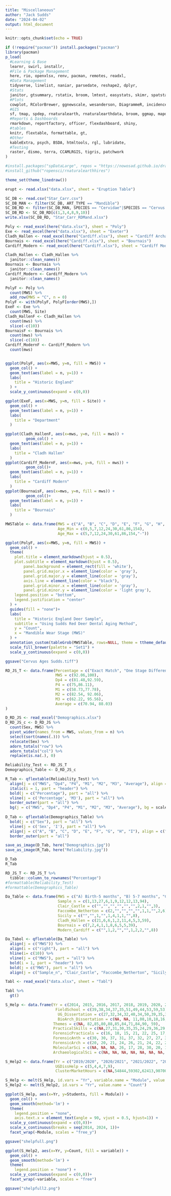 ```yaml
---
title: "Miscellaneous"
author: "Jack Sudds"
date: "2024-04-02"
output: html_document
---
```


```r
knitr::opts_chunk$set(echo = TRUE)
```

```r
if (!require("pacman")) install.packages("pacman")
library(pacman)
p_load(
  #Learning & Base
  learnr, swirl, installr,
  #File & Package Management
  here, rio, openxlsx, renv, pacman, remotes, readxl,
  #Data Management
  tidyverse, linelist, naniar, parsedate, reshape2, dplyr,
  #Stats
  janitor, gtsummary, rstatix, broom, lmtest, easystats, skimr, spatstat,
  #Plots
  cowplot, RColorBrewer, ggnewscale, wesanderson, DiagrammeR, incidence2, gghighlight, ggtext, ggrepel, gganimate, ggsci, grates, gridExtra, ggforce,
  #GIS
  sf, tmap, spdep, rnaturalearth, rnaturalearthdata, broom, ggmap, mapdata, maps, spData, BiocManager, geoR,
  #Reports & Dashboards
  rmarkdown, reportfactory, officer, flexdashboard, shiny,
  #tables
  knitr, flextable, formattable, gt,
  #Other
  kableExtra, psych, BSDA, htmltools, rgl, lubridate,
  #Testing
  raster, dismo, terra, CCAMLRGIS, tigris, patchwork
)

#install.packages("spDataLarge", repos = "https://nowosad.github.io/drat/", type = "source")
#install_github("ropensci/rnaturalearthhires")

theme_set(theme_linedraw())
```

```r
erupt <- read.xlsx("data.xlsx", sheet = "Eruption Table")
```


```r
SC_DB <- read.csv("Star_Carr.csv")
SC_DB_MAN <- filter(SC_DB, ART_TYPE == "Mandible")
SC_DB_RD <- filter(SC_DB_MAN, SPECIES == "Cervidae"|SPECIES == "Cervus elaphus")
SC_DB_RD <- SC_DB_RD[c(1,3,4,8,9,10)]
write.xlsx(SC_DB_RD, "Star_Carr_RDMand.xlsx")
```

```r
Poly <- read_excel(here("data.xlsx"), sheet = "Poly")
Exe <- read_excel(here("data.xlsx"), sheet = "Exeter")
Cladh_Hallen <- read_excel(here("Cardiff.xlsx"), sheet = "Cardiff Archaeological", range = "A1:W133")
Bournais <- read_excel(here("Cardiff.xlsx"), sheet = "Bournais")
Cardiff_Modern <- read_excel(here("Cardiff.xlsx"), sheet = "Cardiff Modern")

Cladh_Hallen <- Cladh_Hallen %>%
  janitor::clean_names()
Bournais <- Bournais %>%
  janitor::clean_names()
Cardiff_Modern <- Cardiff_Modern %>%
  janitor::clean_names()

PolyF <- Poly %>%
  count(MWS) %>%
  add_row(MWS = "C", n = 0)
PolyF <- with(PolyF, PolyF[order(MWS),])
ExeF <- Exe %>%
  count(MWS, Site)
Cladh_HallenF <- Cladh_Hallen %>%
  count(mws) %>%
  slice(-c(10))
BournaisF <- Bournais %>%
  count(mws) %>%
  slice(-c(10))
Cardiff_ModernF <- Cardiff_Modern %>%
  count(mws)


ggplot(PolyF, aes(x=MWS, y=n, fill = MWS)) +
  geom_col() +
  geom_text(aes(label = n, y=1)) +
  labs(
    title = "Historic England"
  ) +
  scale_y_continuous(expand = c(0,0))

ggplot(ExeF, aes(x=MWS, y=n, fill = Site)) +
  geom_col() +
  geom_text(aes(label = n, y=1)) +
  labs(
    title = "Department"
  )

ggplot(Cladh_HallenF, aes(x=mws, y=n, fill = mws)) +
         geom_col() +
  geom_text(aes(label = n, y=1)) +
  labs(
    title = "Cladh Hallen"
  )
ggplot(Cardiff_ModernF, aes(x=mws, y=n, fill = mws)) +
         geom_col()+
  geom_text(aes(label = n, y=1)) +
  labs(
    title = "Cardiff Modern"
  )
ggplot(BournaisF, aes(x=mws, y=n, fill = mws)) +
         geom_col()+
  geom_text(aes(label = n, y=1)) +
  labs(
    title = "Bournais"
  )

```

```r


MWSTable <- data.frame(MWS = c("A", "B", "C", "D", "E", "F", "G", "H", "I"),
                       Age_Min = c(0,5,7,12,24,30,61,86,154),
                       Age_Max = c(5,7,12,24,30,61,86,154,"-"))

ggplot(PolyF, aes(x=MWS, y=n, fill = MWS)) +
  geom_col() +
  theme(
    plot.title = element_markdown(hjust = 0.5),
    plot.subtitle = element_markdown(hjust = 0.5),
        panel.background = element_rect(fill = 'white'),
        panel.grid.major.x = element_line(color = 'gray'),
        panel.grid.major.y = element_line(color = 'gray'),
        axis.line = element_line(color = "black"),
        panel.grid.minor.x = element_line(color = 'gray'),
        panel.grid.minor.y = element_line(color = 'light gray'),
    legend.position = "bottom",
    legend.justification = "center"
  ) +
  guides(fill = "none")+
  labs(
    title = "Historic England Deer Sample",
    subtitle = "Using Sudds Red Deer Dental Aging Method",
    y = "Count",
    x = "Mandible Wear Stage (MWS)"
  ) +
  annotation_custom(tableGrob(MWSTable, rows=NULL, theme = ttheme_default(base_size = 9)), xmin = "C", xmax = "E", ymin = 2, ymax = 7) +
  scale_fill_brewer(palette = "Set1") +
  scale_y_continuous(expand = c(0,0))

ggsave("Cervus Ages Sudds.tiff")
```

```r
RD_JS_T <- data.frame(Percentage = c("Exact Match", "One Stage Different"),
                      MWS = c(92.06,100),
                      Dp4 = c(81.48,92.59),
                      P4 = c(75,86.11),
                      M1 = c(58.73,77.78),
                      M2 = c(82.54, 92.06),
                      M3 = c(62.22, 95.56),
                      Average = c(70.94, 88.03)
)

D_RD_JS <- read_excel("Demographics.xlsx")
D_RD_JS_c <- D_RD_JS %>%
  count(Sex, MWS) %>%
  pivot_wider(names_from = MWS, values_from = n) %>%
  select(sort(names(.))) %>%
  relocate(Sex) %>%
  adorn_totals("row") %>%
  adorn_totals("col") %>%
  replace(is.na(.), 0)

Reliability_Test <- RD_JS_T
Demographics_Table <- D_RD_JS_c

R_Tab <- qflextable(Reliability_Test) %>%
  align(j = c("MWS", "Dp4", "P4", "M1", "M2", "M3", "Average"), align = c("center"), part = "all") %>%
  italic(i = 1, part = "header") %>%
  bold(j = c("Percentage"), part = "all") %>%
  vline(j = c('Percentage', 'M3'), part = "all") %>%
  border_outer(part = "all") %>%
  bg(j = c("MWS", "Dp4", "P4", "M1", "M2", "M3", "Average"), bg = scales::col_numeric(palette = "viridis", domain = c(0, 100)), part = "body")
  
D_Tab <- qflextable(Demographics_Table) %>%
  bold(j = c("Sex"), part = "all") %>%
  vline(j = c('Sex', 'I'), part = "all") %>%
  align(j = c("A", "B", "C", "D", "E", "F", "G", "H", "I"), align = c("center"), part = "all") %>% 
  border_outer(part = "all")

save_as_image(D_Tab, here("Demographics.jpg"))
save_as_image(R_Tab, here("Reliability.jpg"))

D_Tab
R_Tab

RD_JS_T <- RD_JS_T %>%
  tibble::column_to_rownames("Percentage")
#formattable(Reliability_Test)
#formattable(Demographics_Table)
```

```r
Da_Table <- data.frame(MWS = c("A) Birth-5 months", "B) 5-7 months", "C) 7-12 months", "D) 12-24 months", "E) 24-30 months", "F) 30-61 months", "G) 61-86 months", "H) 86-154 months", "I) 154 months and above", "Total"),
                       Sample_n = c(1,13,27,6,1,9,12,12,13,94),
                       Clair_Castle = c("","","","","","",2,1,"",3),
                       Faccombe_Netherton = c(2,"","","","",1,1,"",2,6),
                       Sicily = c("","",1,"",1,4,1,1,"",8),
                       Cladh_Hallen = c(21,6,6,1,2,11,4,5,3,59),
                       Bournais = c(7,2,4,1,1,8,6,5,5,39),
                       Modern_Cardiff = c("",1,2,"","",1,2,2,"",8))

Da_Tabol <- qflextable(Da_Table) %>%
  align(j = c("MWS")) %>%
  align(i = c("right"), part = "all") %>%
  hline(i= c(10)) %>%
  vline(j = c("MWS"), part = "all") %>%
  bold(i = 1, part = "header") %>%
  bold(j = c("MWS"), part = "all") %>%
  align(j = c("Sample_n", "Clair_Castle", "Faccombe_Netherton", "Sicily", "Cladh_Hallen", "Bournais", "Modern_Cardiff"), align = c("center"), part = "all")


```

```r
Tabl <- read_excel("data.xlsx", sheet = "Tabl")

Tabl %>%
  gt()
```

```r
S_Help <- data.frame(Yr = c(2014, 2015, 2016, 2017, 2018, 2019, 2020, 2021, 2022, 2023, 2024),
                      FieldSchool = c(39,38,34,37,35,51,49,44,53,59,53),
                       UG_Dissertation = c(27,32,34,32,40,34,50,39,35,39,55),
                       BioArch_Dissertation = c(NA, NA, 11,08,10,18,16,10,14,12,18),
                     Themes = c(NA, 82,85,80,88,85,84,71,84,90, 59),
                     PracticalSkills = c(NA,27,31,30,35,35,24,29,36,29, 24),
                     ForensicPracticals = c(16, 18, 15, 21, 22, 25, 17, 23, 23, 19, 23),
                     ForensicAnth = c(30, 30, 37, 31, 37, 32, 27, 27, 35, 41, 23),
                     ForensicArch = c(20, 20, 21, 24, 26, 21, 24, 22, 29, 25, 30),
                     MolecularSci = c(NA, NA, NA, 26, 17, 28, 30, 20, 14, 30, 22),
                     ArchaeologicalSci = c(NA, NA, NA, NA, NA, NA, NA, NA, 11, 13, 20))

S_Help2 <- data.frame(Yr = c("2019/2020", "2020/2021", "2021/2022", "2022/2023", "2023/2024"),
                      UGDissHelp = c(5,4,4,7,9),
                      ClusterMarketHours = c(NA,54844,59302,62413,90700))

S_Help <- melt(S_Help, id.vars = "Yr", variable.name = "Module", value.name = "Students")
S_Help2 <- melt(S_Help2, id.vars = "Yr", value.name = "Count")

ggplot(S_Help, aes(x=Yr, y=Students, fill = Module)) +
  geom_col() +
  geom_smooth(method='lm') +
  theme(
    legend.position = "none",
    axis.text.x = element_text(angle = 90, vjust = 0.5, hjust=1)) +
  scale_y_continuous(expand = c(0,0))+
  scale_x_continuous(breaks = seq(2014, 2024, 1))+
  facet_wrap(~Module, scales = "free_y")

ggsave("shelpfull.png")

ggplot(S_Help2, aes(x=Yr, y=Count, fill = variable)) +
  geom_col() +
  geom_smooth(method='lm') +
  theme(
    legend.position = "none") +
  scale_y_continuous(expand = c(0,0))+
  facet_wrap(~variable, scales = "free")

ggsave("shelpfull2.png")

```
